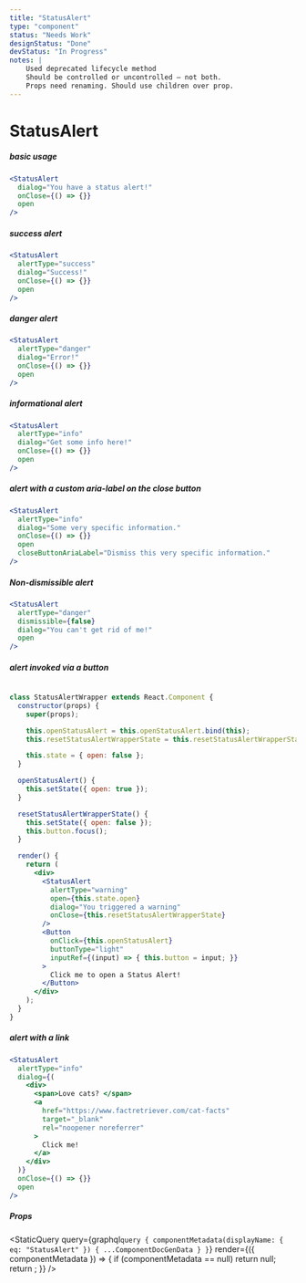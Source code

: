 ```yaml
---
title: "StatusAlert"
type: "component"
status: "Needs Work"
designStatus: "Done"
devStatus: "In Progress"
notes: |
    Used deprecated lifecycle method
    Should be controlled or uncontrolled – not both.
    Props need renaming. Should use children over prop.
---
```



# StatusAlert



##### basic usage

```jsx live=true
<StatusAlert
  dialog="You have a status alert!"
  onClose={() => {}}
  open
/>
```


##### success alert

```jsx live=true
<StatusAlert
  alertType="success"
  dialog="Success!"
  onClose={() => {}}
  open
/>
```


##### danger alert

```jsx live=true
<StatusAlert
  alertType="danger"
  dialog="Error!"
  onClose={() => {}}
  open
/>
```


##### informational alert

```jsx live=true
<StatusAlert
  alertType="info"
  dialog="Get some info here!"
  onClose={() => {}}
  open
/>
```


##### alert with a custom aria-label on the close button

```jsx live=true
<StatusAlert
  alertType="info"
  dialog="Some very specific information."
  onClose={() => {}}
  open
  closeButtonAriaLabel="Dismiss this very specific information."
/>
```


##### Non-dismissible alert

```jsx live=true
<StatusAlert
  alertType="danger"
  dismissible={false}
  dialog="You can't get rid of me!"
  open
/>
```


##### alert invoked via a button

```jsx live=true

class StatusAlertWrapper extends React.Component {
  constructor(props) {
    super(props);

    this.openStatusAlert = this.openStatusAlert.bind(this);
    this.resetStatusAlertWrapperState = this.resetStatusAlertWrapperState.bind(this);

    this.state = { open: false };
  }

  openStatusAlert() {
    this.setState({ open: true });
  }

  resetStatusAlertWrapperState() {
    this.setState({ open: false });
    this.button.focus();
  }

  render() {
    return (
      <div>
        <StatusAlert
          alertType="warning"
          open={this.state.open}
          dialog="You triggered a warning"
          onClose={this.resetStatusAlertWrapperState}
        />
        <Button
          onClick={this.openStatusAlert}
          buttonType="light"
          inputRef={(input) => { this.button = input; }}
        >
          Click me to open a Status Alert!
        </Button>
      </div>
    );
  }
}
```


##### alert with a link

```jsx live=true
<StatusAlert
  alertType="info"
  dialog={(
    <div>
      <span>Love cats? </span>
      <a
        href="https://www.factretriever.com/cat-facts"
        target="_blank"
        rel="noopener noreferrer"
      >
        Click me!
      </a>
    </div>
  )}
  onClose={() => {}}
  open
/>
```


##### Props

<StaticQuery
  query={graphql`query {
    componentMetadata(displayName: { eq: "StatusAlert" }) { ...ComponentDocGenData }
  }`}
  render={({ componentMetadata }) => {
    if (componentMetadata == null) return null;
    return <PropsTable propMetaData={componentMetadata.props} />;
  }}
/>
